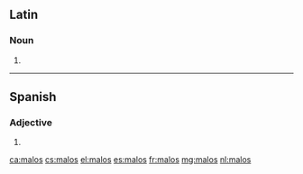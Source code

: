 ==Latin==

===Noun===
{{la-noun-form|mālōs}}

# {{inflection of|mālus||acc|p|lang=la}}

----

==Spanish==

===Adjective===
{{head|es|adjective form|g=m-p}}

# {{plural of|malo|lang=es}}

[[ca:malos]]
[[cs:malos]]
[[el:malos]]
[[es:malos]]
[[fr:malos]]
[[mg:malos]]
[[nl:malos]]